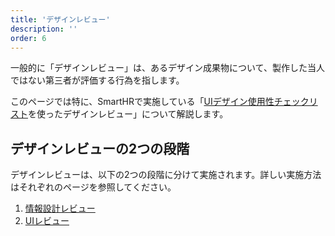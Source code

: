 ```yaml
---
title: 'デザインレビュー'
description: ''
order: 6
---
```

一般的に「デザインレビュー」は、あるデザイン成果物について、製作した当人ではない第三者が評価する行為を指します。

このページでは特に、SmartHRで実施している「[UIデザイン使用性チェックリスト](/products/usability/usability-checklist/)を使ったデザインレビュー」について解説します。

## デザインレビューの2つの段階

デザインレビューは、以下の2つの段階に分けて実施されます。詳しい実施方法はそれぞれのページを参照してください。

1. [情報設計レビュー](./ia-review/)
2. [UIレビュー](./ui-review/)
